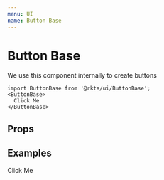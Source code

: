 ```yaml
---
menu: UI
name: Button Base
---
```



# Button Base

We use this component internally to create buttons

```
import ButtonBase from '@rkta/ui/ButtonBase';
<ButtonBase>
  Click Me
</ButtonBase>
```

## Props

<Props of={BaseProps} />

## Examples

<Playground>
  <ButtonBase>Click Me</ButtonBase>
</Playground>

